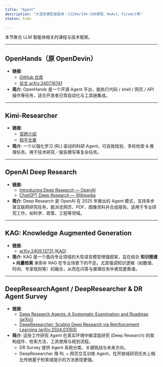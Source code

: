 ```yaml
---
title: "Agent"
description: "大语言模型智能体：CS294/194-196课程、ReAct、FireAct等"
status: todo

---
```


本节聚合 LLM 智能体相关的课程与技术框架。

---

## OpenHands（原 OpenDevin）

- **链接**:
  - [GitHub 仓库](https://github.com/All-Hands-AI/OpenHands)
  - [论文 arXiv:2407.16741](https://arxiv.org/pdf/2407.16741)
- **简介**:
  OpenHands 是一个开源 Agent 平台，能执行代码 / shell / 网页 / API 操作等任务，适合开发者日常自动化与工具链集成。

---

## Kimi-Researcher

- **链接**:
  - [官网介绍](https://moonshotai.github.io/Kimi-Researcher/)
  - [知乎文章](https://zhuanlan.zhihu.com/p/1921119537757140195)
- **简介**:
  一个以强化学习 (RL) 驱动的科研 Agent，可自我规划、多轮检索 & 推理任务，用于技术研究／报告撰写等复杂任务。

---

## OpenAI Deep Research

- **链接**:
  - [Introducing Deep Research — OpenAI](https://openai.com/index/introducing-deep-research/)
  - [ChatGPT Deep Research — Wikipedia](https://en.wikipedia.org/wiki/ChatGPT_Deep_Research)
- **简介**:
  Deep Research 是 OpenAI 在 2025 年推出的 Agent 模式，支持多步骤互联网研究任务，能浏览网页、PDF、图像资料并合成报告。适用于专业研究工作，如科学、政策、工程等领域。

---

## KAG: Knowledge Augmented Generation

- **链接**:
  - [arXiv:2409.13731 (KAG)](https://arxiv.org/abs/2409.13731)
- **简介**:
  KAG 是一个面向专业领域的大型语言模型增强框架，旨在结合 **知识图谱 + 向量检索** 来弥补 RAG 在专业场景下的不足。尤其强调知识逻辑（如数值、时间、专家规则等）的融合，从而在问答与推理任务中表现更靠谱。

---

## DeepResearchAgent / DeepResearcher & DR Agent Survey

- **链接**:
  - [Deep Research Agents: A Systematic Examination and Roadmap (arXiv)](https://arxiv.org/abs/2506.18096)
  - [DeepResearcher: Scaling Deep Research via Reinforcement Learning (arXiv:2504.03160)](https://arxiv.org/abs/2504.03160)
- **简介**:
  这些工作研究 Agent 在真实环境中做深度研究 (Deep Research) 的架构组件、检索方法、工具使用与规划流程。
  - DR Survey 提供 Agent 系统分类、关键挑战与未来方向。
  - DeepResearcher 用 RL + 网页交互训练 Agent，在开放域研究任务上相比传统基于检索或提示的方法表现更强。
